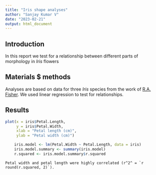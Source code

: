 ```yaml
---
title: "Iris shape analyses"
author: "Sanjay Kumar V"
date: "2023-02-21"
output: html_document
---
```


## Introduction
In this report we test for a relationship between different parts of morphology in _Iris_ flowers


## Materials $ methods
Analyses are based on data for three _Iris_ species from the work of [R.A. Fisher](https://en.wikipedia.org/wiki/Ronald_Fisher). We used linear regression to test for relationships.

## Results

```r
plot(x = iris$Petal.Length,
     y = iris$Petal.Width,
     xlab = "Petal length (cm)",
     ylab = "Petal width (cm)")
```

```r
    iris.model <- lm(Petal.Width ~ Petal.Length, data = iris)
    iris.model.summary <- summary(iris.model)
    r.squared <- iris.model.summary$r.squared
```
    
    Petal width and petal length were highly correlated (r^2^ = `r round(r.squared, 2)`).
